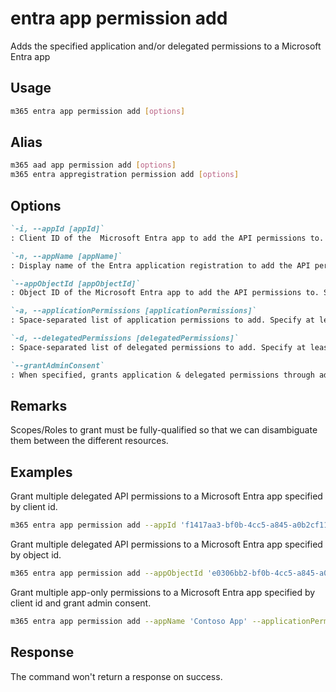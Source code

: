 
# entra app permission add

Adds the specified application and/or delegated permissions to a Microsoft Entra app

## Usage

```sh
m365 entra app permission add [options]
```

## Alias

```sh
m365 aad app permission add [options]
m365 entra appregistration permission add [options]
```

## Options

```md definition-list
`-i, --appId [appId]`
: Client ID of the  Microsoft Entra app to add the API permissions to. Specify either `appId`, `appName` or `appObjectId`.

`-n, --appName [appName]`
: Display name of the Entra application registration to add the API permissions to. Specify either `appId`, `appName` or `appObjectId`.

`--appObjectId [appObjectId]`
: Object ID of the Microsoft Entra app to add the API permissions to. Specify either `appId`, `appName` or `appObjectId`.

`-a, --applicationPermissions [applicationPermissions]`
: Space-separated list of application permissions to add. Specify at least `applicationPermissions` or `delegatedPermissions`.

`-d, --delegatedPermissions [delegatedPermissions]`
: Space-separated list of delegated permissions to add. Specify at least `applicationPermissions` or `delegatedPermissions`.

`--grantAdminConsent`
: When specified, grants application & delegated permissions through admin consent.
```

<Global />

## Remarks

Scopes/Roles to grant must be fully-qualified so that we can disambiguate them between the different resources.

## Examples

Grant multiple delegated API permissions to a Microsoft Entra app specified by client id.

```sh
m365 entra app permission add --appId 'f1417aa3-bf0b-4cc5-a845-a0b2cf11f690' --delegatedPermissions 'https://management.azure.com/user_impersonation https://service.flow.microsoft.com/Flows.Read.All https://graph.microsoft.com/Agreement.Read.All'
```

Grant multiple delegated API permissions to a Microsoft Entra app specified by object id.

```sh
m365 entra app permission add --appObjectId 'e0306bb2-bf0b-4cc5-a845-a0b2cf11f690' --delegatedPermissions 'https://management.azure.com/user_impersonation https://service.flow.microsoft.com/Flows.Read.All https://graph.microsoft.com/Agreement.Read.All'
```

Grant multiple app-only permissions to a Microsoft Entra app specified by client id and grant admin consent.

```sh
m365 entra app permission add --appName 'Contoso App' --applicationPermissions 'https://graph.microsoft.com/Sites.FullControl.All https://microsoft.sharepoint-df.com/Sites.FullControl.All' --grantAdminConsent
```

## Response

The command won't return a response on success.
